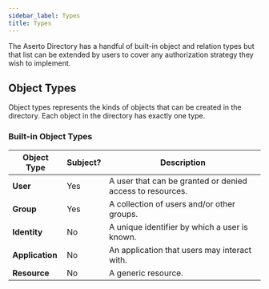 ```yaml
---
sidebar_label: Types
title: Types
---
```


The Aserto Directory has a handful of built-in object and relation types but that list can be extended by users
to cover any authorization strategy they wish to implement.

## Object Types
Object types represents the kinds of objects that can be created in the directory. Each object in the directory has exactly one type.

### Built-in Object Types

| Object Type     | Subject? | Description                                               |
|-----------------|----------|-----------------------------------------------------------|
| __User__        | Yes      | A user that can be granted or denied access to resources. |
| __Group__       | Yes      | A collection of users and/or other groups.                |
| __Identity__    | No       | A unique identifier by which a user is known.             |
| __Application__ | No       | An application that users may interact with.              |
| __Resource__    | No       | A generic resource.                                       |

